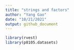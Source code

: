 ```yaml
---
title: "strings and factors"
author: "Yang Gao"
date: "10/21/2021"
output: github_document
---
```


```r
library(rvest)
library(p8105.datasets)
```

